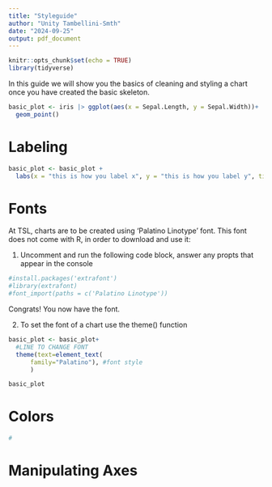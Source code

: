 ```yaml
---
title: "Styleguide"
author: "Unity Tambellini-Smth"
date: "2024-09-25"
output: pdf_document
---
```


```r
knitr::opts_chunk$set(echo = TRUE)
library(tidyverse)
```

In this guide we will show you the basics of cleaning and styling a chart once you have created the basic skeleton.

```r
basic_plot <- iris |> ggplot(aes(x = Sepal.Length, y = Sepal.Width))+
  geom_point()
```


# Labeling 
```r
basic_plot <- basic_plot +
  labs(x = "this is how you label x", y = "this is how you label y", title = "An Example Chart")
```

# Fonts

At TSL, charts are to be created using 'Palatino Linotype' font. This font does not come with R, in order to download and use it:

1. Uncomment and run the following code block, answer any propts that appear in the console
```r
#install.packages('extrafont')
#library(extrafont)
#font_import(paths = c('Palatino Linotype'))
```

Congrats! You now have the font.

2. To set the font of a chart use the theme() function
```r
basic_plot <- basic_plot+
  #LINE TO CHANGE FONT
  theme(text=element_text(
      family="Palatino"), #font style
      )

basic_plot
```

# Colors

```r
#
```


# Manipulating Axes